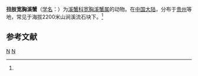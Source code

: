 {{Speciesbox
| taxon = Latospotamon obtortum
| binomial_authority = (Dai et Song., 1984)<ref name='id12268'>{{cite web| url =http://www.bioinfo.cn/db05/BjdwSpecies.php?action=view&id=12268| title =扭肢宽胸溪蟹| work =《中国动物物种编目数据库》| publisher =中国科学院微生物研究所| author =中国科学院动物研究所| accessdate =2009-04-28| deadurl =yes| archiveurl =https://web.archive.org/web/20160305060042/http://www.bioinfo.cn/db05/BjdwSpecies.php?action=view&id=12268| archivedate =2016-03-05}}</ref>
}}

'''扭肢宽胸溪蟹'''（[[学名|学名]]：{{lang|la|''Latospotamon obtortum''}}）为[[溪蟹科|溪蟹科]][[宽胸溪蟹属|宽胸溪蟹属]]的动物。在[[中国大陆|中国大陆]]，分布于[[贵州|贵州]]等地，常见于海拔2200米山涧溪流石块下。<ref name='id12268'/>

== 参考文献 ==
{{reflist}}

{{螃蟹小作品}}

{{Taxonbar}}
[[Category:1984年描述的动物|N]]
[[Category:宽胸溪蟹属|N]]